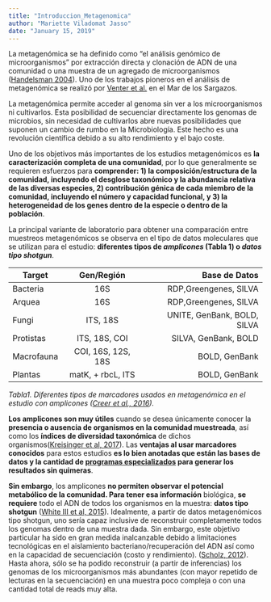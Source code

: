 ```yaml
---
title: "Introduccion_Metagenomica"
author: "Mariette Viladomat Jasso"
date: "January 15, 2019"
---
```


La metagenómica se ha definido como "el análisis genómico de microorganismos" por extracción directa y clonación de ADN de una comunidad o una muestra de un agregado de microorganismos ([Handelsman 2004](http://citeseerx.ist.psu.edu/viewdoc/download?doi=10.1.1.333.6836&rep=rep1&type=pdf)). Uno de los trabajos pioneros en el análisis de metagenómica se realizó por [Venter et al.](http://science.sciencemag.org/content/304/5667/66) en el Mar de los Sargazos. 


La metagenómica permite acceder al genoma sin ver a los microorganismos ni cultivarlos. Esta posibilidad de secuenciar directamente los genomas de microbios, sin necesidad de cultivarlos abre nuevas posibilidades que suponen un cambio de rumbo en la Microbiología. Este hecho es una revolución científica debido a su alto rendimiento y el bajo coste. 


Uno de los objetivos más importantes de los estudios metagenómicos es __la caracterización completa de una comunidad__, por lo que generalmente se requieren esfuerzos para __comprender: 1) la composición/estructura de la comunidad, incluyendo el desglose taxonómico y la abundancia relativa de las diversas especies, 2) contribución génica de cada miembro de la comunidad, incluyendo el número y capacidad funcional, y 3) la heterogeneidad de los genes dentro de la especie o dentro de la población__. 



La principal variante de laboratorio para obtener una comparación entre muestreos metagenómicos se observa en el tipo de datos moleculares que se utilizan para el estudio: __diferentes tipos de _amplicones_ (Tabla 1) o _datos tipo shotgun___. 

| Target        | Gen/Región         | Base de Datos                |
| ------------- |:------------------:| ----------------------------:|
| Bacteria      |         16S        | RDP,Greengenes, SILVA        |
| Arquea        |         16S        | RDP,Greengenes, SILVA        |
| Fungi         |      ITS, 18S      | UNITE, GenBank, BOLD, SILVA  |
| Protistas     |    ITS, 18S, COI   | SILVA, GenBank, BOLD         |
| Macrofauna    | COI, 16S, 12S, 18S | BOLD, GenBank                |
| Plantas       |  matK, + rbcL, ITS | BOLD, GenBank                |

_Tabla1. Diferentes tipos de marcadores usados en metagenómica en el estudio con amplicones ([Creer et al., 2016](https://besjournals.onlinelibrary.wiley.com/doi/pdf/10.1111/2041-210X.12574))._


__Los amplicones son muy útiles__ cuando se desea únicamente conocer la __presencia o ausencia de organismos en la comunidad muestreada__,  así como los __índices de diversidad taxonómica__ de dichos organismos([Kreisinger et al, 2017](https://www.frontiersin.org/articles/10.3389/fmicb.2017.00050/full)). Las __ventajas al usar marcadores conocidos__ para estos estudios __es lo bien anotadas que están las bases de datos y la cantidad de [programas especializados](http://www.bushmanlab.org/assets/pdf/publications/20383131.pdf) para generar los resultados sin quimeras__. 

__Sin embargo__, los amplicones __no permiten observar el potencial metabólico de la comunidad. Para tener esa información__  biológica, __se requiere__ todo el ADN de todos los organismos en la muestra: __datos tipo shotgun__ ([White III et al, 2015](https://www.researchgate.net/publication/282431849_Metagenomic_analysis_reveals_that_modern_microbialites_and_polar_microbial_mats_have_similar_taxonomic_and_functional_potential)). Idealmente, a partir de datos metagenómicos tipo shotgun, uno sería capaz inclusive de reconstruir completamente todos los genomas dentro de una muestra dada. Sin embargo, este objetivo particular ha sido en gran medida inalcanzable debido a limitaciones tecnológicas en el aislamiento bacteriano/recuperación del ADN así como en la capacidad de secuenciación (costo y rendimiento). ([Scholz, 2012](https://www.sciencedirect.com/science/article/pii/S0958166911007245)). Hasta ahora, sólo se ha podido reconstruir (a partir de inferencias) los genomas de los microorganismos más abundantes (con mayor repetido de lecturas en  la secuenciación) en una muestra poco compleja o con una cantidad total de reads muy alta.




